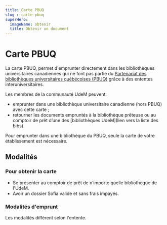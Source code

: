 ```yaml
---
title: Carte PBUQ
slug : carte-pbuq
superHero:
  imageName: obtenir
  title: Obtenir un document
---
```

# Carte PBUQ

La carte PBUQ, permet d'emprunter directement dans les bibliothèques universitaires canadiennes qui ne font pas partie du [Partenariat des bibliothèques universitaires québécoises (PBUQ)](https://pbuq.ca/) grâce à des ententes interuniversitaires.

Les membres de la communauté UdeM peuvent:

* emprunter dans une bibliothèque universitaire canadienne (hors PBUQ) avec cette carte ;
* retourner les documents empruntés à la bibliothèque prêteuse ou au comptoir de prêt d’une des [bibliothèques UdeM](lien vers la liste des bibs).

Pour emprunter dans une bibliothèque du PBUQ, seule la carte de votre établissement est nécessaire.

## Modalités
### Pour obtenir la carte
* Se présenter au comptoir de prêt de n’importe quelle bibliothèque de l'UdeM.
* Avoir un dossier Sofia valide et sans frais impayés. 
### Modalités d'emprunt
Les modalités diffèrent selon l'entente.
